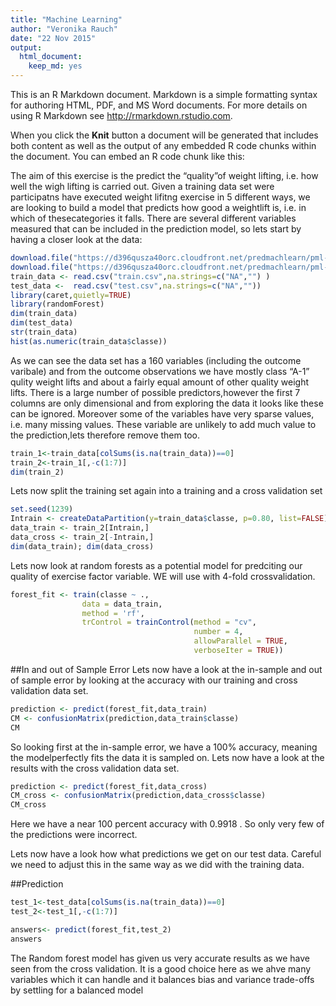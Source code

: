 ```yaml
---
title: "Machine Learning"
author: "Veronika Rauch"
date: "22 Nov 2015"
output:
  html_document:
    keep_md: yes
---
```


This is an R Markdown document. Markdown is a simple formatting syntax for authoring HTML, PDF, and MS Word documents. For more details on using R Markdown see <http://rmarkdown.rstudio.com>.

When you click the **Knit** button a document will be generated that includes both content as well as the output of any embedded R code chunks within the document. You can embed an R code chunk like this:

The aim of this exercise is the predict the "quality"of weight lifting, i.e. how well the wigh lifting is carried out. Given a training data set were participatns have executed weight lifitng exercise in 5 different ways, we are looking to build a model that predicts how good a weightlift is, i.e. in which of thesecategories it falls. There are several different variables measured that can be included in the prediction model, so lets start by having a closer look at the data:
```r
download.file("https://d396qusza40orc.cloudfront.net/predmachlearn/pml-training.csv", destfile="train.csv", method = "curl")
download.file("https://d396qusza40orc.cloudfront.net/predmachlearn/pml-testing.csv", destfile="test.csv", method = "curl")
train_data <- read.csv("train.csv",na.strings=c("NA","") )
test_data <-  read.csv("test.csv",na.strings=c("NA",""))
library(caret,quietly=TRUE)
library(randomForest)
dim(train_data)
dim(test_data)
str(train_data)
hist(as.numeric(train_data$classe))
```
As we can see the data set has a 160 variables (including the outcome varibale) and from the outcome observations we have mostly class "A-1" qulity weight lifts and about a fairly equal amount of other quality weight lifts. There is a large number of possible predictors,however the first 7 columns are only dimensional and from exploring the data it looks like these can be ignored. Moreover some of the variables have very sparse values, i.e. many missing values. These variable are unlikely to add much value to the prediction,lets therefore remove them too.

```r
train_1<-train_data[colSums(is.na(train_data))==0]
train_2<-train_1[,-c(1:7)]
dim(train_2)
```

Lets now split the training set again into a training and a cross validation set
```r
set.seed(1239)
Intrain <- createDataPartition(y=train_data$classe, p=0.80, list=FALSE)
data_train <- train_2[Intrain,]
data_cross <- train_2[-Intrain,]
dim(data_train); dim(data_cross)
```

Lets now look at random forests as a potential model for predciting our quality of exercise factor variable. WE will use with 4-fold crossvalidation.

```r
forest_fit <- train(classe ~ .,
                data = data_train, 
                method = 'rf', 
                trControl = trainControl(method = "cv", 
                                         number = 4, 
                                         allowParallel = TRUE, 
                                         verboseIter = TRUE))

```

##In and out of Sample Error
Lets now have a look at the in-sample and out of sample error by looking at the accuracy with our training and cross validation data set.
```r
prediction <- predict(forest_fit,data_train)
CM <- confusionMatrix(prediction,data_train$classe)
CM
```
So looking first at the in-sample error, we have a 100% accuracy, meaning the modelperfectly fits the data it is sampled on. Lets now have a look at the results with the cross validation data set.
```r
prediction <- predict(forest_fit,data_cross)
CM_cross <- confusionMatrix(prediction,data_cross$classe)
CM_cross
```
Here we have a near 100 percent accuracy with 0.9918 . So only very few of the predictions were incorrect.

Lets now have a look how what predictions we get on our test data. Careful we need to adjust this in the same way as we did with the training data.

##Prediction
```r
test_1<-test_data[colSums(is.na(train_data))==0]
test_2<-test_1[,-c(1:7)]

answers<- predict(forest_fit,test_2)
answers
```
The Random forest model has given us very accurate results as we have seen from the cross validation. It is a good choice here as we ahve many variables which it can handle and it balances bias and variance trade-offs by settling for a balanced model